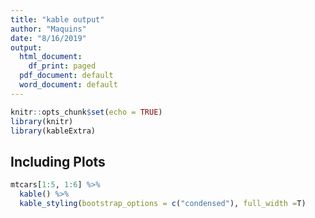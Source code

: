 ```yaml
---
title: "kable output"
author: "Maquins"
date: "8/16/2019"
output:
  html_document:
    df_print: paged
  pdf_document: default
  word_document: default
---
```


```r
knitr::opts_chunk$set(echo = TRUE)
library(knitr)
library(kableExtra)
```

## Including Plots



```r
mtcars[1:5, 1:6] %>%
  kable() %>%
  kable_styling(bootstrap_options = c("condensed"), full_width =T)
```

